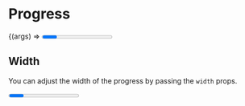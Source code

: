 

<Meta title="Atoms | Progress" component={Progress} />

# Progress

<Preview>
  <Story name="Basic" args={{ width: 40 }}>
    {(args) => <Progress />}
  </Story>
</Preview>

<Props story="Basic" />

## Width

You can adjust the width of the progress by passing the `width` props.

<Preview>
  <Story name="Width">
    <Progress width={85} />
  </Story>
</Preview>
